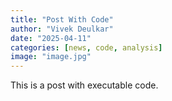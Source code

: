 ```yaml
---
title: "Post With Code"
author: "Vivek Deulkar"
date: "2025-04-11"
categories: [news, code, analysis]
image: "image.jpg"
---
```


This is a post with executable code.

